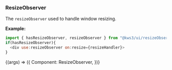 
<Version />

<Meta title="Utils/2. Examples/ResizeObserver" />

### ResizeObserver

The `resizeObserver` used to handle window resizing.

**Example:**

```js
import { hasResizeObserver, resizeObserver } from "@kws3/ui/resizeObserver";
if(hasResizeObserver){
  <div use:resizeObserver on:resize={resizeHandler}>
}
```

<Story name="ResizeObserver" args={{}}>
  {(args) => ({
    Component: ResizeObserver,
  })}
</Story>
